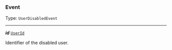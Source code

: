 


### Event

Type: `UserDisabledEvent`

---

***id*** [`UserId`](#userid)

Identifier of the disabled user.


